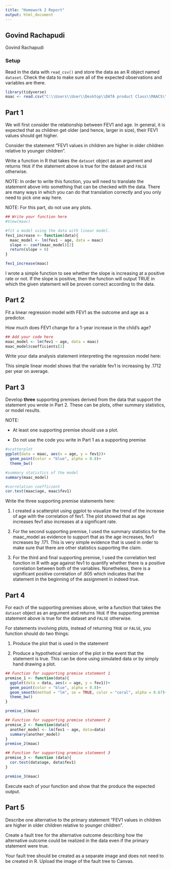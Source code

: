 ---
title: "Homework 2 Report"
output: html_document
---

## Govind Rachapudi

Govind Rachapudi

### Setup

Read in the data with `read_csv()` and store the data as an R object named `dataset`. Check the data to make sure all of the expected observations and variables are there.

```{r}
library(tidyverse)
maac <- read.csv("C:\\Users\\User\\Desktop\\DATA product Class\\MAACS\\maacs.csv.gz")

```

## Part 1

We will first consider the relationship between FEV1 and age. In general, it is expected that as children get older (and hence, larger in size), their FEV1 values should get higher.

Consider the statement "FEV1 values in children are higher in older children relative to younger children".

Write a function in R that takes the `dataset` object as an argument and returns `TRUE` if the statement above is true for the dataset and `FALSE` otherwise.

NOTE: In order to write this function, you will need to translate the statement above into something that can be checked with the data. There are many ways in which you can do that translation correctly and you only need to pick one way here.

NOTE: For this part, do not use any plots.

```{r}
## Write your function here
#View(maac)

#fit a model using the data with linear model. 
fev1_increase <- function(data){
  maac_model <- lm(fev1 ~ age, data = maac)
  slope <- coef(maac_model)[2]
  return(slope > 0)
}

fev1_increase(maac)
```

I wrote a simple function to see whether the slope is increasing at a positive rate or not. If the slope is positive, then the function will output TRUE in which the given statement will be proven correct according to the data.

## Part 2

Fit a linear regression model with FEV1 as the outcome and age as a predictor.

How much does FEV1 change for a 1-year increase in the child's age?

```{r}
## Add your code here
maac_model <- lm(fev1 ~ age, data = maac)
maac_model$coefficients[2]

```

Write your data analysis statement interpreting the regression model here:\

This simple linear model shows that the variable fev1 is increasing by .1712 per year on average.

## Part 3

Develop **three** supporting premises derived from the data that support the statement you wrote in Part 2. These can be plots, other summary statistics, or model results.

NOTE:

-   At least one supporting premise should use a plot.

-   Do not use the code you write in Part 1 as a supporting premise

```{r, warning = FALSE}
#scatterplot
ggplot(data = maac, aes(x = age, y = fev1))+
  geom_point(color = "blue", alpha = 0.8)+
  theme_bw()

```

```{r}
#summary statistics of the model
summary(maac_model)
```

```{r}
#correlation coefficient
cor.test(maac$age, maac$fev1)
```

Write the three supporting premise statements here:

1.   I created a scatterplot using ggplot to visualize the trend of the increase of age with the correlation of fev1. The plot showed that as age increases fev1 also increases at a significant rate.

2.  For the second supporting premise, I used the summary statistics for the maac_model as evidence to support that as the age increases, fev1 increases by .171. This is very simple evidence that is used in order to make sure that there are other statistics supporting the claim.

3.  For the third and final supporting premise, I used the correlation test function in R with age against fev1 to quantify whether there is a positive correlation between both of the variables. Nonetheless, there is a significant positive correlation of .805 which indicates that the statement in the beginning of the assignment in indeed true.

## Part 4

For each of the supporting premises above, write a function that takes the `dataset` object as an argument and returns `TRUE` if the supporting premise statement above is true for the dataset and `FALSE` otherwise.

For statements involving plots, instead of returning `TRUE` or `FALSE`, you function should do two things:

1.  Produce the plot that is used in the statement

2.  Produce a hypothetical version of the plot in the event that the statement is true. This can be done using simulated data or by simply hand drawing a plot.

```{r, warning=FALSE, message=FALSE}
## Function for supporting premise statement 1
premise_1 <- function(data){
  ggplot(data = data, aes(x = age, y = fev1))+
  geom_point(color = "blue", alpha = 0.8)+
  geom_smooth(method = "lm", se = TRUE, color = "coral", alpha = 0.67)+
  theme_bw()
}

premise_1(maac)

```

```{r}
## Function for supporting premise statement 2
premise_2 <- function(data){
  another_model <- lm(fev1 ~ age, data=data)
  summary(another_model)
}
premise_2(maac)

```

```{r}
## Function for supporting premise statement 3
premise_3 <- function (data){
  cor.test(data$age, data$fev1)
}

premise_3(maac)
```

Execute each of your function and show that the produce the expected output.

## Part 5

Describe one alternative to the primary statement "FEV1 values in children are higher in older children relative to younger children".

Create a fault tree for the alternative outcome describing how the alternative outcome could be realized in the data even if the primary statement were true.

Your fault tree should be created as a separate image and does not need to be created in R. Upload the image of the fault tree to Canvas.
